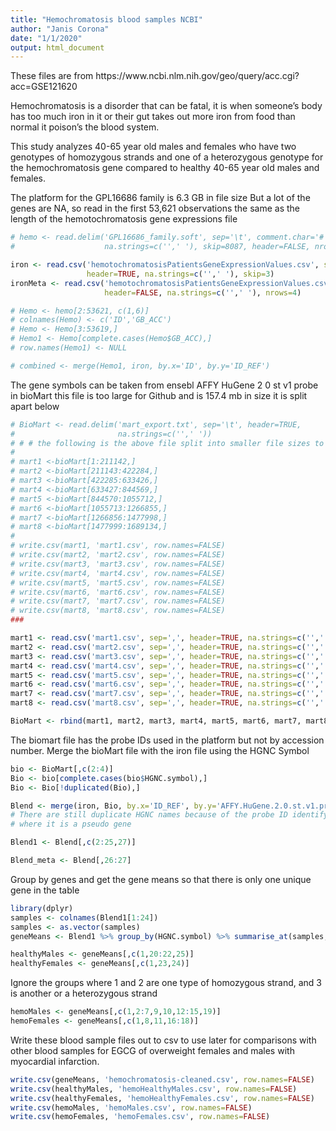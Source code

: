 ---
title: "Hemochromatosis blood samples NCBI"
author: "Janis Corona"
date: "1/1/2020"
output: html_document
---

These files are from https://www.ncbi.nlm.nih.gov/geo/query/acc.cgi?acc=GSE121620

Hemochromatosis is a disorder that can be fatal, it is when someone's
body has too much iron in it or their gut takes out more iron from food than normal it poison's the blood system.

This study analyzes 40-65 year old males and females who have two genotypes of 
homozygous strands and one of a heterozygous genotype for the hemochromatosis
gene compared to healthy 40-65 year old males and females. 


The platform for the GPL16686 family is 6.3 GB in file size
But a lot of the genes are NA, so read in the first 53,621 observations
the same as the length of the hemotochromatosis gene expressions file

```{r}
# hemo <- read.delim('GPL16686_family.soft', sep='\t', comment.char='#',
#                    na.strings=c('',' '), skip=8087, header=FALSE, nrows=53621)

iron <- read.csv('hemotochromatosisPatientsGeneExpressionValues.csv', sep=',',
                 header=TRUE, na.strings=c('',' '), skip=3)
ironMeta <- read.csv('hemotochromatosisPatientsGeneExpressionValues.csv', sep=',',
                     header=FALSE, na.strings=c('',' '), nrows=4)

# Hemo <- hemo[2:53621, c(1,6)]
# colnames(Hemo) <- c('ID','GB_ACC')
# Hemo <- Hemo[3:53619,]
# Hemo1 <- Hemo[complete.cases(Hemo$GB_ACC),]
# row.names(Hemo1) <- NULL

# combined <- merge(Hemo1, iron, by.x='ID', by.y='ID_REF')

```

The gene symbols can be taken from ensebl AFFY HuGene 2 0 st v1 probe in bioMart
this file is too large for Github and is 157.4 mb in size it is split apart below

```{r}
# BioMart <- read.delim('mart_export.txt', sep='\t', header=TRUE,
#                       na.strings=c('',' '))
# # # the following is the above file split into smaller file sizes to load in
# 
# mart1 <-bioMart[1:211142,]
# mart2 <-bioMart[211143:422284,]
# mart3 <-bioMart[422285:633426,]
# mart4 <-bioMart[633427:844569,]
# mart5 <-bioMart[844570:1055712,]
# mart6 <-bioMart[1055713:1266855,]
# mart7 <-bioMart[1266856:1477998,]
# mart8 <-bioMart[1477999:1689134,]
# 
# write.csv(mart1, 'mart1.csv', row.names=FALSE)
# write.csv(mart2, 'mart2.csv', row.names=FALSE)
# write.csv(mart3, 'mart3.csv', row.names=FALSE)
# write.csv(mart4, 'mart4.csv', row.names=FALSE)
# write.csv(mart5, 'mart5.csv', row.names=FALSE)
# write.csv(mart6, 'mart6.csv', row.names=FALSE)
# write.csv(mart7, 'mart7.csv', row.names=FALSE)
# write.csv(mart8, 'mart8.csv', row.names=FALSE)
###

mart1 <- read.csv('mart1.csv', sep=',', header=TRUE, na.strings=c('',' '))
mart2 <- read.csv('mart2.csv', sep=',', header=TRUE, na.strings=c('',' '))
mart3 <- read.csv('mart3.csv', sep=',', header=TRUE, na.strings=c('',' '))
mart4 <- read.csv('mart4.csv', sep=',', header=TRUE, na.strings=c('',' '))
mart5 <- read.csv('mart5.csv', sep=',', header=TRUE, na.strings=c('',' '))
mart6 <- read.csv('mart6.csv', sep=',', header=TRUE, na.strings=c('',' '))
mart7 <- read.csv('mart7.csv', sep=',', header=TRUE, na.strings=c('',' '))
mart8 <- read.csv('mart8.csv', sep=',', header=TRUE, na.strings=c('',' '))

BioMart <- rbind(mart1, mart2, mart3, mart4, mart5, mart6, mart7, mart8)

```

The biomart file has the probe IDs used in the platform but not by accession number. Merge the bioMart file with the iron file using the HGNC Symbol

```{r}
bio <- BioMart[,c(2:4)]
Bio <- bio[complete.cases(bio$HGNC.symbol),]
Bio <- Bio[!duplicated(Bio),]

Blend <- merge(iron, Bio, by.x='ID_REF', by.y='AFFY.HuGene.2.0.st.v1.probe')
# There are still duplicate HGNC names because of the probe ID identifying the gene
# where it is a pseudo gene

Blend1 <- Blend[,c(2:25,27)]

Blend_meta <- Blend[,26:27]

```

Group by genes and get the gene means so that there is only one unique gene in the table

```{r}
library(dplyr)
samples <- colnames(Blend1[1:24]) 
samples <- as.vector(samples)
geneMeans <- Blend1 %>% group_by(HGNC.symbol) %>% summarise_at(samples, mean, na.rm = TRUE)

```


```{r}
healthyMales <- geneMeans[,c(1,20:22,25)]
healthyFemales <- geneMeans[,c(1,23,24)]
```


Ignore the groups where 1 and 2 are one type of homozygous strand, 
and 3 is another or a heterozygous strand

```{r}
hemoMales <- geneMeans[,c(1,2:7,9,10,12:15,19)]
hemoFemales <- geneMeans[,c(1,8,11,16:18)]

```

Write these blood sample files out to csv to use later for comparisons with 
other blood samples for EGCG of overweight females and males with myocardial infarction.
```{r}
write.csv(geneMeans, 'hemochromatosis-cleaned.csv', row.names=FALSE)
write.csv(healthyMales, 'hemoHealthyMales.csv', row.names=FALSE)
write.csv(healthyFemales, 'hemoHealthyFemales.csv', row.names=FALSE)
write.csv(hemoMales, 'hemoMales.csv', row.names=FALSE)
write.csv(hemoFemales, 'hemoFemales.csv', row.names=FALSE)

```


```{r}

```


```{r}

```

